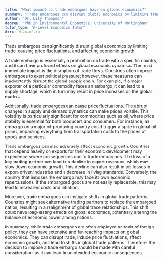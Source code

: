 ```yaml
---
title: "What impact do trade embargoes have on global economics?"
summary: "Trade embargoes can disrupt global economics by limiting trade, causing price fluctuations, and impacting economic growth."
author: "Dr. Lily Thompson"
degree: "PhD in Environmental Economics, University of Nottingham"
tutor_type: "A-Level Economics Tutor"
date: 2024-06-10
---
```


Trade embargoes can significantly disrupt global economics by limiting trade, causing price fluctuations, and affecting economic growth.

A trade embargo is essentially a prohibition on trade with a specific country, and it can have profound effects on global economic dynamics. The most immediate impact is the disruption of trade flows. Countries often impose embargoes to exert political pressure; however, these measures can inadvertently disrupt the global supply chain. For example, if a major exporter of a particular commodity faces an embargo, it can lead to a supply shortage, which in turn may result in price increases on the global market.

Additionally, trade embargoes can cause price fluctuations. The abrupt changes in supply and demand dynamics can make prices volatile. This volatility is particularly significant for commodities such as oil, where price stability is essential for both producers and consumers. For instance, an embargo on a major oil-producing country could trigger a spike in global oil prices, impacting everything from transportation costs to the prices of goods and services.

Trade embargoes can also adversely affect economic growth. Countries that depend heavily on exports for their economic development may experience severe consequences due to trade embargoes. The loss of a key trading partner can lead to a decline in export revenues, which may slow down economic growth. This decline can also result in job losses in export-driven industries and a decrease in living standards. Conversely, the country that imposes the embargo may face its own economic repercussions. If the embargoed goods are not easily replaceable, this may lead to increased costs and inflation.

Moreover, trade embargoes can instigate shifts in global trade patterns. Countries might seek alternative trading partners to replace the embargoed nation, resulting in a realignment of global trade relationships. This shift could have long-lasting effects on global economics, potentially altering the balance of economic power among nations.

In summary, while trade embargoes are often employed as tools of foreign policy, they can have extensive and far-reaching impacts on global economics. They can disrupt trade, induce price fluctuations, affect economic growth, and lead to shifts in global trade patterns. Therefore, the decision to impose a trade embargo should be made with careful consideration, as it can lead to unintended economic consequences.
    